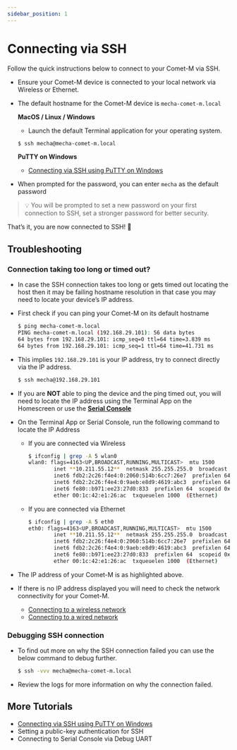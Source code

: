 ```yaml
---
sidebar_position: 1
---
```


# Connecting via SSH

Follow the quick instructions below to connect to your Comet-M via SSH.

- Ensure your Comet-M device is connected to your local network via Wireless or Ethernet.
- The default hostname for the Comet-M device is `mecha-comet-m.local`
    
    **MacOS / Linux / Windows**
    
    - Launch the default Terminal application for your operating system.

    
    ```bash
    $ ssh mecha@mecha-comet-m.local
    ```
    
    **PuTTY on Windows**
    
    - [Connecting via SSH using PuTTY on Windows](https://www.notion.so/Using-PuTTY-on-Windows-3fba4ed0345f4bff98e6a2ac741c1fb0?pvs=21)
- When prompted for the password, you can enter `mecha` as the default password

> 💡 You will be prompted to set a new password on your first connection to SSH, set a stronger password for better security.
> 

That’s it, you are now connected to SSH! 🎉

## Troubleshooting

### Connection taking too long or timed out?

- In case the SSH connection takes too long or gets timed out locating the host then it may be failing hostname resolution in that case you may need to locate your device’s IP address.
- First check if you can ping your Comet-M on its default hostname
    
    ```bash
    $ ping mecha-comet-m.local
    PING mecha-comet-m.local (192.168.29.101): 56 data bytes
    64 bytes from 192.168.29.101: icmp_seq=0 ttl=64 time=3.839 ms
    64 bytes from 192.168.29.101: icmp_seq=1 ttl=64 time=41.731 ms
    ```
    
- This implies `192.168.29.101` is your IP address, try to connect directly via the IP address.
    
    ```bash
    $ ssh mecha@192.168.29.101
    ```
    
- If you are **NOT** able to ping the device and the ping timed out, you will need to locate the IP address using the Terminal App on the Homescreen or use the [**Serial Console**](https://www.notion.so/Comet-M-Hardware-81c50a19f2e44bee987643328030b63c?pvs=21)
- On the Terminal App or Serial Console, run the following command to locate the IP Address
    - If you are connected via Wireless
        
        ```bash
        $ ifconfig | grep -A 5 wlan0
        wlan0: flags=4163<UP,BROADCAST,RUNNING,MULTICAST>  mtu 1500
                inet **10.211.55.12**  netmask 255.255.255.0  broadcast 10.211.55.255
                inet6 fdb2:2c26:f4e4:0:2060:514b:6cc7:26e7  prefixlen 64  scopeid 0x0<global>
                inet6 fdb2:2c26:f4e4:0:9aeb:e8d9:4619:abc3  prefixlen 64  scopeid 0x0<global>
                inet6 fe80::b971:ee23:27d0:833  prefixlen 64  scopeid 0x20<link>
                ether 00:1c:42:e1:26:ac  txqueuelen 1000  (Ethernet)
        ```
        
    - If you are connected via Ethernet
        
        ```bash
        $ ifconfig | grep -A 5 eth0
        eth0: flags=4163<UP,BROADCAST,RUNNING,MULTICAST>  mtu 1500
                inet **10.211.55.12**  netmask 255.255.255.0  broadcast 10.211.55.255
                inet6 fdb2:2c26:f4e4:0:2060:514b:6cc7:26e7  prefixlen 64  scopeid 0x0<global>
                inet6 fdb2:2c26:f4e4:0:9aeb:e8d9:4619:abc3  prefixlen 64  scopeid 0x0<global>
                inet6 fe80::b971:ee23:27d0:833  prefixlen 64  scopeid 0x20<link>
                ether 00:1c:42:e1:26:ac  txqueuelen 1000  (Ethernet)
        ```
        
- The IP address of your Comet-M is as highlighted above.
- If there is no IP address displayed you will need to check the network connectivity for your Comet-M.
    - [Connecting to a wireless network](https://www.notion.so/Comet-M-Hardware-81c50a19f2e44bee987643328030b63c?pvs=21)
    - [Connecting to a wired network](https://www.notion.so/Comet-M-Hardware-81c50a19f2e44bee987643328030b63c?pvs=21)

### Debugging SSH connection

- To find out more on why the SSH connection failed you can use the below command to debug further.
    
    ```bash
    $ ssh -vvv mecha@mecha-comet-m.local
    ```
    
- Review the logs for more information on why the connection failed.

## More Tutorials

- [Connecting via SSH using PuTTY on Windows](https://www.notion.so/Using-PuTTY-on-Windows-3fba4ed0345f4bff98e6a2ac741c1fb0?pvs=21)
- Setting a public-key authentication for SSH
- Connecting to Serial Console via Debug UART